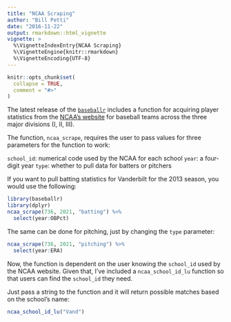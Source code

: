---
title: "NCAA Scraping"
author: "Bill Petti"
date: "2016-11-22"
output: rmarkdown::html_vignette
vignette: >
  %\VignetteIndexEntry{NCAA Scraping}
  %\VignetteEngine{knitr::rmarkdown}
  %\VignetteEncoding{UTF-8}
---

```{r setup, include = FALSE}
knitr::opts_chunk$set(
  collapse = TRUE,
  comment = "#>"
)
```

The latest release of the [`baseballr`](https://billpetti.github.io/baseballr/) includes a function for acquiring player statistics from the [NCAA's website](http://stats.ncaa.org) for baseball teams across the three major divisions (I, II, III).

The function, `ncaa_scrape`, requires the user to pass values for three parameters for the function to work:

`school_id`: numerical code used by the NCAA for each school
`year`: a four-digit year
`type`: whether to pull data for batters or pitchers

If you want to pull batting statistics for Vanderbilt for the 2013 season, you would use the following:

```{r ncaa_scrape_batting}
library(baseballr)
library(dplyr)
ncaa_scrape(736, 2021, "batting") %>%
  select(year:OBPct)
```


The same can be done for pitching, just by changing the `type` parameter:

```{r ncaa_scrape_pitching}
ncaa_scrape(736, 2021, "pitching") %>%
  select(year:ERA)
```


Now, the function is dependent on the user knowing the `school_id` used by the NCAA website. Given that, I've included a `ncaa_school_id_lu` function so that users can find the `school_id` they need.

Just pass a string to the function and it will return possible matches based on the school's name:

```{r ncaa_sch_id_lu}
ncaa_school_id_lu("Vand")
```

